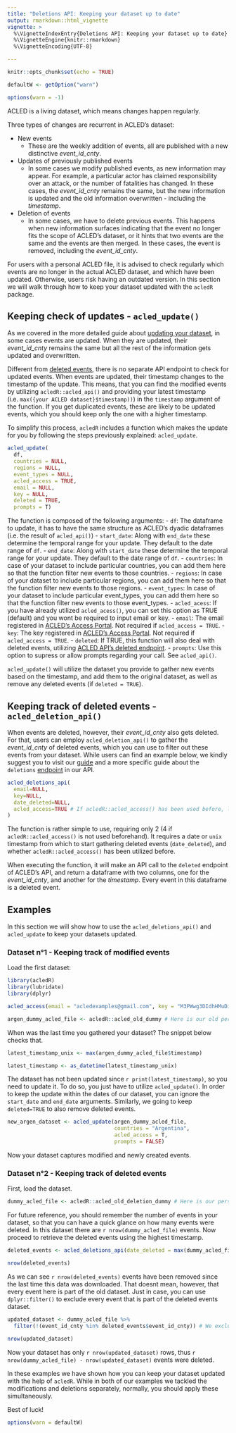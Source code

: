 ```yaml
---
title: "Deletions API: Keeping your dataset up to date"
output: rmarkdown::html_vignette
vignette: >
  %\VignetteIndexEntry{Deletions API: Keeping your dataset up to date}
  %\VignetteEngine{knitr::rmarkdown}
  %\VignetteEncoding{UTF-8}

---
```

```r
knitr::opts_chunk$set(echo = TRUE)

defaultW <- getOption("warn") 

options(warn = -1) 

```

ACLED is a living dataset, which means changes happen regularly. 

Three types of changes are recurrent in ACLED's dataset:

-   New events
    -   These are the weekly addition of events, all are published with a new distinctive *event_id_cnty*. 
    
-   Updates of previously published events
    -   In some cases we modify published events, as new information may appear. For example, a particular actor has claimed responsibility over an attack, or the number of fatalities has changed. In these cases, the *event_id_cnty* remains the same, but the new information is updated and the old information overwritten - including the *timestamp*. 

-   Deletion of events
    -   In some cases, we have to delete previous events. This happens when new information surfaces indicating that the event no longer fits the scope of ACLED's dataset, or it hints that two events are the same and the events are then merged. In these cases, the event is removed, including the *event_id_cnty*.

For users with a personal ACLED file, it is advised to check regularly which events are no longer in the actual ACLED dataset, and which have been updated. Otherwise, users risk having an outdated version. In this section we will walk through how to keep your dataset updated with the `acledR` package. 

## Keeping check of updates - `acled_update()`

As we covered in the more detailed guide about [updating your dataset](https://acleddata.com/download/35179/), in some cases events are updated. When they are updated, their *event_id_cnty* remains the same but all the rest of the information gets updated and overwritten. 

Different from [deleted events](https://acled.github.io/ACLED-api-guide/deleted_endpoint.html), there is no separate API endpoint to check for updated events. When events are updated, their timestamp changes to the timestamp of the update. This means, that you can find the modified events by utilizing `acledR::acled_api()` and providing your latest timestamp (i.e. `max({your ACLED dataset}$timestamp))`) in the `timestamp` argument of the function. If you get duplicated events, these are likely to be updated events, which you should keep only the one with a higher timestamp. 

To simplify this process, `acledR` includes a function which makes the update for you by following the steps previously explained: `acled_update`. 

```r
acled_update(
  df,
  countries = NULL,
  regions = NULL,
  event_types = NULL,
  acled_access = TRUE,
  email = NULL,
  key = NULL,
  deleted = TRUE,
  prompts = T)
```

The function is composed of the following arguments: 
-   `df`: The dataframe to update, it has to have the same structure as ACLED's dyadic dataframes (i.e. the result of `acled_api()`)
-   `start_date`: Along with `end_date` these determine the temporal range for your update. They default to the date range of `df`. 
-   `end_date`: Along with `start_date` these determine the temporal range for your update. They default to the date range of `df`. 
-   `countries`: In case of your dataset to include particular countries, you can add them here so that the function filter new events to those countries. 
-   `regions`: In case of your dataset to include particular regions, you can add them here so that the function filter new events to those regions. 
-   `event_types`: In case of your dataset to include particular event_types, you can add them here so that the function filter new events to those event_types.
-   `acled_acess`: If you have already utilized `acled_acess()`, you can set this option as TRUE (default) and you wont be required to input email or key. 
-   `email`: The email registered in [ACLED's Access Portal](https://developer.acleddata.com/). Not required if `acled_access = TRUE`. 
-   `key`: The key registered in [ACLED's Access Portal](https://developer.acleddata.com/). Not required if `acled_access = TRUE`.
-   `deleted`: If TRUE, this function will also deal with deleted events, utilizing [ACLED API's deleted endpoint](https://acled.github.io/acledR/articles/acled_deletions_api.html). 
-   `prompts`: Use this option to supress or allow prompts regarding your call. See `acled_api()`. 

`acled_update()` will utilize the dataset you provide to gather new events based on the timestamp, and add them to the original dataset, as well as remove any deleted events (if  `deleted = TRUE`). 

## Keeping track of deleted events - `acled_deletion_api()`

When events are deleted, however, their *event_id_cnty* also gets deleted. For that, users can employ `acled_deletion_api()` to gather the *event_id_cnty* of deleted events, which you can use to filter out these events from your dataset. While users can find an example below, we kindly suggest you to visit our [guide](https://acleddata.com/download/35179/) and a more specific guide about the `deletions` [endpoint](https://acled.github.io/ACLED-api-guide/deleted_endpoint.html) in our API.

```r
acled_deletions_api(
  email=NULL,
  key=NULL,
  date_deleted=NULL,
  acled_access=TRUE # If acledR::acled_access() has been used before, leave as TRUE. 
)
```

The function is rather simple to use, requiring only 2 (4 if `acledR::acled_access()` is not used beforehand). It requires a date or `unix` timestamp from which to start gathering deleted events (`date_deleted`), and whether `acledR::acled_access()` has been utilized before. 

When executing the function, it will make an API call to the `deleted` endpoint of ACLED's API, and return a dataframe with two columns, one for the *event_id_cnty*, and another for the *timestamp*. Every event in this dataframe is a deleted event. 

## Examples

In this section we will show how to use the `acled_deletions_api()` and `acled_update` to keep your datasets updated. 

### Dataset n°1 - Keeping track of modified events

Load the first dataset:

```r
library(acledR)
library(lubridate)
library(dplyr)
```

```r
acled_access(email = "acledexamples@gmail.com", key = "M3PWwg3DIdhHMuDiilp5") #  This is an example, you will need to input your credentials.

argen_dummy_acled_file <- acledR::acled_old_dummy # Here is our old personal ACLED dataset
```

When was the last time you gathered your dataset? The snippet below checks that. 
```r
latest_timestamp_unix <- max(argen_dummy_acled_file$timestamp)

latest_timestamp <- as_datetime(latest_timestamp_unix) 
```

The dataset has not been updated since `r print(latest_timestamp)`, so you need to update it. To do so, you just have to utilize `acled_update()`. In order to keep the update within the dates of our dataset, you can ignore the `start_date` and `end_date` arguments. Similarly, we going to keep `deleted=TRUE` to also remove deleted events.  

```r

new_argen_dataset <- acled_update(argen_dummy_acled_file, 
                                  countries = "Argentina", 
                                  acled_access = T, 
                                  prompts = FALSE) 
```

Now your dataset captures modified and newly created events. 

### Dataset n°2 - Keeping track of deleted events

First, load the dataset.

```r

dummy_acled_file <- acledR::acled_old_deletion_dummy # Here is our personal ACLED dataset
```

For future reference, you should remember the number of events in your dataset, so that you can have a quick glance on how many events were deleted. In this dataset there are  `r nrow(dummy_acled_file)` events. Now proceed to retrieve the deleted events using the highest timestamp.

```r

deleted_events <- acled_deletions_api(date_deleted = max(dummy_acled_file$timestamp)) # We are using the largest Unix timestamp as that is the last time we gathered data. 

nrow(deleted_events)
```

As we can see `r nrow(deleted_events)` events have been removed since the last time this data was downloaded. That doesnt mean, however, that every event here is part of the old dataset. Just in case, you can use `dplyr::filter()` to exclude every event that is part of the deleted events dataset. 

```r
updated_dataset <- dummy_acled_file %>%
  filter(!(event_id_cnty %in% deleted_events$event_id_cnty)) # We exclude every event_id_cnty that also appears in the deleted_events result

nrow(updated_dataset)
```

Now your dataset has only `r nrow(updated_dataset)` rows, thus `r nrow(dummy_acled_file) - nrow(updated_dataset)` events were deleted.

In these examples we have shown how you can keep your dataset updated with the help of `acledR`. While in both of our examples we tackled the modifications and deletions separately, normally, you should apply these simultaneously. 

Best of luck!

```r
options(warn = defaultW)
```

